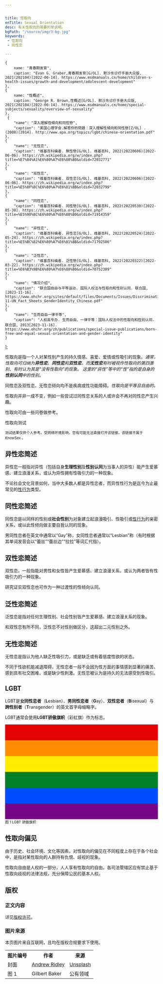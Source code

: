```yaml
---


title: 性取向
enTitle: Sexual Orientation
desc: 有关性取向的简要列举说明。
bgPath: "/source/img/3-bg.jpg"
keywords: 
 - 性取向
 - 同性恋

---
```

    {
        name: "青春期发育",
        caption: "Evan G. Graber,青春期发育[G/OL]. 默沙东诊疗手册大众版, 2021(202104)[2022-06-14]. https://www.msdmanuals.cn/home/children-s-health-issues/growth-and-development/adolescent-development"
    },
    {
        name: "性概述",
        caption: "George R. Brown,性概述[G/OL]. 默沙东诊疗手册大众版, 2021(202104)[2022-06-14]. https://www.msdmanuals.cn/home/special-subjects/sexuality/overview-of-sexuality"
    },
     {
        "name": "深入理解性傾向和同性戀",
        "caption": "美国心理学会.解答你的問題：深入理解性傾向和同性戀[Z/OL] . (2008)[2014]. http://www.apa.org/topics/lgbt/chinese-orientation.pdf"
    },
    {
        "name": "无性恋",
        "caption": "维基百科编者. 無性戀[G/OL]. 维基百科, 2022(20220606)[2022-06-06]. https://zh.wikipedia.org/w/index.php?title=%E7%84%A1%E6%80%A7%E6%88%80&oldid=72032771"
    },
    {
        "name": "双性恋",
        "caption": "维基百科编者. 双性恋[G/OL]. 维基百科, 2022(20220606)[2022-06-06]. https://zh.wikipedia.org/w/index.php?title=%E5%8F%8C%E6%80%A7%E6%81%8B&oldid=72032799"
    },
    {
        "name": "同性恋",
        "caption": "维基百科编者. 同性戀[G/OL]. 维基百科, 2022(20220530)[2022-05-30]. https://zh.wikipedia.org/w/index.php?title=%E5%90%8C%E6%80%A7%E6%88%80&oldid=71914359"
    },
    {
        "name": "异性恋",
        "caption": "维基百科编者. 异性恋[G/OL]. 维基百科, 2022(20220524)[2022-05-24]. https://zh.wikipedia.org/w/index.php?title=%E5%BC%82%E6%80%A7%E6%81%8B&oldid=71792586"
    },
    {
        "name": "泛性恋",
        "caption": "维基百科编者. 泛性戀[G/OL]. 维基百科, 2022(20220322)[2022-03-22]. https://zh.wikipedia.org/w/index.php?title=%E6%B3%9B%E6%80%A7%E6%88%80&oldid=70752309"
    },
    {
        "name": "情况介绍",
        "caption": "联合国自由与平等运动. 国际人权法与性取向和性别认同. 联合国, [2023-11-16]. https://www.ohchr.org/sites/default/files/Documents/Issues/Discrimination/LGBT/FactSheets/unfe-11-UN_Fact_Sheets_GenderIdentity_Chinese.pdf"
    },
    {
        "name": "生而自由一律平等",
        "caption": "人权高专办. 生而自由、一律平等：国际人权法中的性取向和性别认同. 联合国, 2013[2023-11-16]. https://www.ohchr.org/zh/publications/special-issue-publications/born-free-and-equal-sexual-orientation-and-gender-identity"
    }
];


性取向是指一个人对某性别产生的持久情感、喜爱、爱情或性吸引的现象。<Cite citeName="深入理解性傾向和同性戀" citeList={citeList}/>通常，性取向可归纳为**异性恋**、**同性恋**和**双性恋**，而**无性恋**有时被视作性取向的第四类别、有时认为其是“没有性取向”的现象。 这里的“异性”等中的“性”指的是自身的**性别认同**中的性别。

<Key Tag='p'>同性恋及双性恋、无性恋倾向均不是疾病或性功能障碍。<Cite citeName="青春期发育" citeList={citeList} /><Cite citeName="深入理解性傾向和同性戀" citeList={citeList}/>性取向是平等且自由的。</Key>

性取向并非一成不变，例如一些尝试过同性恋关系的人或许会不再对同性恋产生兴趣。<Cite citeName="青春期发育" citeList={citeList} />

性取向可由一些问卷做参考。

<p><Btn href="https://www.idrlabs.com/cn/sexual-orientation/test.php">性取向测试</Btn></p>

<small>测试结果仅供个人参考。受网络环境影响，您有可能无法直接打开该链接。该链接不属于 KnowSex 。</small>

异性恋简述
-----

异性恋一般指对异性（包括自身**生理性别**及**性别认同**为当事人的异性）能产生爱慕感、建立浪漫关系，或认为异性拥有性吸引力的一种现象。

不论社会文化背景如何，当中大多数人都是异性恋者，而异性性行为是迄今为止最常见的[性行为](/main/sexual-activity)类型。<Cite citeName="异性恋" citeList={citeList}/>

同性恋简述
-----

同性恋是以同样的性别或**社会性别**为对象建立起浪漫吸引、性吸引或[性行为](/main/sexual-activity)的亲密关系，或以此性倾向做主要自我认同的现象。

男同性恋者在英文中通常以“Gay”称，女同性恋者通常以“Lesbian”称（有时根据其单词发音会以“蕾丝”“蕾丝边”“拉拉”等词汇代指）。

双性恋简述
-----

双性恋，一般指能对男性和女性皆产生爱慕感、建立浪漫关系，或认为两者皆有性吸引力的一种现象。

研究证实双性恋也可作为一种过渡性的性倾向认同。<Cite citeName="双性恋" citeList={citeList}/>

泛性恋简述
-----

泛性恋是指对任何生理性别、社会性别皆产生爱慕感、建立浪漫关系的现象。

和双性恋有所不同，泛性恋不对性别做区分，这超出二元性别之外。

无性恋简述
-----

无性恋是指认为他人缺乏性吸引力，或是缺乏或有着低度性欲的状态。

不同于性欲机能减退障碍，无性恋者一般不会因为性方面的事情感到显著的痛苦、感到具有社交困难，或是缺少性刺激。无性恋被认为是持久的无法感受到性吸引。

LGBT
----

LGBT是**女同性恋者**（**L**esbian）、**男同性恋者**（**G**ay）、**双性恋者**（**B**isexual）与**跨性别者**（**T**ransgender）的英文首字母缩略字。

LGBT通常会使用**LGBT骄傲旗帜**（彩虹旗）作为标志。

<svg xmlns="http://www.w3.org/2000/svg" viewBox="0 0 777 480">
    <rect fill="#750787" width="777" height="480"/>
    <rect fill="#004dff" width="777" height="400"/>
    <rect fill="#008026" width="777" height="320"/>
    <rect fill="#ffed00" width="777" height="240"/>
    <rect fill="#ff8c00" width="777" height="160"/>
    <rect fill="#e40303" width="777" height="80"/>
</svg>
<small>图 1 LGBT 骄傲旗帜</small>

性取向偏见
-----

由于历史、社会环境、文化等因素，对性取向的偏见在不同程度上存在于各个社会中，是指对某性取向的人群持有仇恨、歧视的现象。

性取向自由是人权的一部分，人人享有性取向的自由。各司法管辖区应有禁止基于性取向歧视的法律法规，充分保障公民的基本人权。<Cite citeName="情况介绍" citeList={citeList}/><Cite citeName="生而自由一律平等" citeList={citeList}/>

<End />

<ReferList citeList={citeList}/>
<h2>版权</h2>
<h3>正文内容</h3>
<p>详见<a href="/general/copyright">版权许可</a>。</p>
<h3>图片来源</h3>
<p>本页图片来自互联网，且均在版权合规要求下使用。</p>
<table class="table table-bordered" style="overflow:auto">
	<tbody>
		<tr><th>图片编号</th><th>作者</th><th>来源</th></tr>
		<tr>
			<td>封面</td>
			<td><a target="_blank" href="https://unsplash.com/@aridley88">Andrew Ridley</a></td>
			<td><a target="_blank" href="https://unsplash.com/photos/jR4Zf-riEjI">Unsplash</a></td>
		</tr>
		<tr>
			<td>图 1</td>
			<td>Gilbert Baker</td>
			<td>公有领域</td>
		</tr>
  </tbody>
</table>
